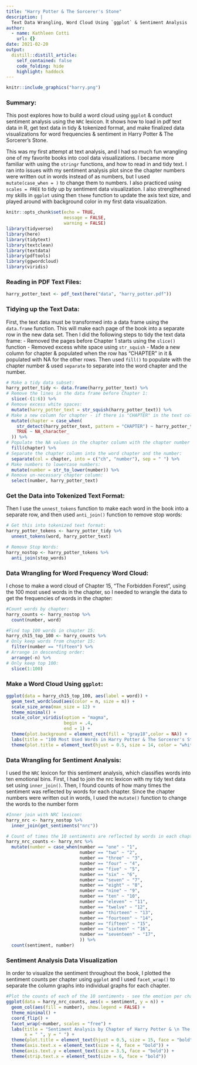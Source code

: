 ```yaml
---
title: "Harry Potter & The Sorcerer's Stone"
description: |
  Text Data Wrangling, Word Cloud Using `ggplot` & Sentiment Analysis 
author:
  - name: Kathleen Cotti
    url: {}
date: 2021-02-20
output:
  distill::distill_article:
    self_contained: false
    code_folding: hide
    highlight: haddock
---
```

```r
knitr::include_graphics("harry.png")
```

### Summary:
This post explores how to build a word cloud using `ggplot` & conduct sentiment analysis using the `NRC` lexicon. It shows how to load in pdf text data in R, get text data in tidy & tokenized format, and make finalized data visualizations for word frequencies & sentiment in Harry Potter & The Sorcerer's Stone. 

This was my first attempt at text analysis, and I had so much fun wrangling one of my favorite books into cool data visualizations. I became more familiar with using the `stringr` functions, and how to read in and tidy text. I ran into issues with my sentiment analysis plot since the chapter numbers were written out in words instead of as numbers, but I used `mutate(case_when = )` to change them to numbers. I also practiced using `scales = FREE` to tidy up by sentiment data visualization. I also strengthened my skills in `ggplot` using then `theme` function to update the axis text size, and played around with background color in my first data visualization. 

```r
knitr::opts_chunk$set(echo = TRUE,
                      message = FALSE,
                      warning = FALSE)
library(tidyverse)
library(here)
library(tidytext)
library(textclean)
library(textdata)
library(pdftools)
library(ggwordcloud)
library(viridis)
```

### Reading in PDF Text Files: 

```r
harry_potter_text <- pdf_text(here("data", "harry_potter.pdf"))
```

### Tidying up the Text Data:

First, the text data must be transformed into a data frame using the `data.frame` function. This will make each page of the book into a separate row in the new data set. 
Then I did the following steps to tidy the text data frame:
- Removed the pages before Chapter 1 starts using the `slice()` function
- Removed excess white space using `str_squish` 
- Made a new column for chapter & populated when the row has "CHAPTER" in it & populated with NA for the other rows. Then used `fill()` to populate with the chapter number & used `separate` to separate into the word chapter and the number. 

```r
# Make a tidy data subset:
harry_potter_tidy <- data.frame(harry_potter_text) %>% 
# Remove the lines in the data frame before Chapter 1: 
  slice(-(1:6)) %>% 
# Remove excess white spaces: 
  mutate(harry_potter_text = str_squish(harry_potter_text)) %>% 
# Make a new column for chapter - if there is "CHAPTER" in the text column it will add "CHAPTER" to the chapter column and if not it will populate with NA:
  mutate(chapter = case_when(
    str_detect(harry_potter_text, pattern = "CHAPTER") ~ harry_potter_text,
    TRUE ~ NA_character_
  )) %>% 
# Populate the NA values in the chapter column with the chapter number until the next non-NA value:
  fill(chapter) %>% 
# Separate the chapter column into the word chapter and the number: 
  separate(col = chapter, into = c("ch", "number"), sep = " ") %>% 
# Make numbers to lowercase numbers: 
  mutate(number = str_to_lower(number)) %>% 
# Remove un-necessary chapter column: 
  select(number, harry_potter_text) 
```

### Get the Data into Tokenized Text Format: 

Then I use the `unnest_tokens` function to make each word in the book into a separate row, and then used `anti_join()` function to remove stop words:

```r
# Get this into tokenized text format:
harry_potter_tokens <- harry_potter_tidy %>% 
  unnest_tokens(word, harry_potter_text) 

# Remove Stop Words:
harry_nostop <- harry_potter_tokens %>% 
  anti_join(stop_words) 
```

### Data Wrangling for Word Frequency Word Cloud:

I chose to make a word cloud of Chapter 15, "The Forbidden Forest", using the 100 most used words in the chapter, so I needed to wrangle the data to get the frequencies of words in the chapter: 

```r
#Count words by chapter:
harry_counts <- harry_nostop %>% 
  count(number, word) 

#Find top 100 words in chapter 15:
harry_ch15_top_100 <- harry_counts %>% 
# Only keep words from chapter 15:
  filter(number == "fifteen") %>% 
# Arrange in descending order: 
  arrange(-n) %>% 
# Only keep top 100: 
  slice(1:100)
```

### Make a Word Cloud Using `ggplot`:

```r
ggplot(data = harry_ch15_top_100, aes(label = word)) +
  geom_text_wordcloud(aes(color = n, size = n)) +
  scale_size_area(max_size = 12) +
  theme_minimal() +
  scale_color_viridis(option = "magma",
                      begin = .4,
                      end = 1) +
  theme(plot.background = element_rect(fill = "gray18",color = NA)) +
  labs(title = "100 Most Used Words in Harry Potter & The Sorcerer's Stone \n Chapter 15: The Forbidden Forest") +
  theme(plot.title = element_text(hjust = 0.5, size = 14, color = "white", face = "bold"))
```

### Data Wrangling for Sentiment Analysis:

I used the `NRC` lexicon for this sentiment analysis, which classifies words into ten emotional bins. First, I had to join the nrc lexicon with my tidy text data set using `inner_join()`. Then, I found counts of how many times the sentiment was reflected by words for each chapter. Since the chapter numbers were written out in words, I used the `mutate()` function to change the words to the number form

```r
#Inner join with NRC lexicon:
harry_nrc <- harry_nostop %>% 
  inner_join(get_sentiments("nrc")) 

# Count of times the 10 sentiments are reflected by words in each chapter:
harry_nrc_counts <- harry_nrc %>% 
  mutate(number = case_when(number == "one" ~ "1",
                            number == "two" ~ "2",
                            number == "three" ~ "3",
                            number == "four" ~ "4",
                            number == "five" ~ "5",
                            number == "six" ~ "6",
                            number == "seven" ~ "7",
                            number == "eight" ~ "8",
                            number == "nine" ~ "9",
                            number == "ten" ~ "10",
                            number == "eleven" ~ "11",
                            number == "twelve" ~ "12",
                            number == "thirteen" ~ "13",
                            number == "fourteen" ~ "14",
                            number == "fifteen" ~ "15",
                            number == "sixteen" ~ "16",
                            number == "seventeen" ~ "17",
                            )) %>% 
  count(sentiment, number) 
```

### Sentiment Analysis Data Visualization 
In order to visualize the sentiment throughout the book, I plotted the sentiment counts per chapter using `ggplot` and I used `facet_wrap()` to separate the column graphs into individual graphs for each chapter. 

```r
#Plot the counts of each of the 10 sentiments - see the emotion per chapter:
ggplot(data = harry_nrc_counts, aes(x = sentiment, y = n)) +
  geom_col(aes(fill = number), show.legend = FALSE) +
  theme_minimal() +
  coord_flip() +
  facet_wrap(~number, scales = "free") +
  labs(title = "Sentiment Analysis by Chapter of Harry Potter & \n The Sorcerer's Stone",
       x = " ", y = " ") +
  theme(plot.title = element_text(hjust = 0.5, size = 15, face = "bold")) +
  theme(axis.text.x = element_text(size = 4, face = "bold")) +
  theme(axis.text.y = element_text(size = 3.5, face = "bold")) +
  theme(strip.text.x = element_text(size = 6, face = "bold"))
```

